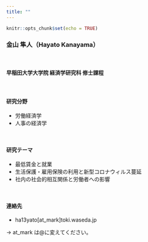 ```yaml
---
title: ""
---
```


```r
knitr::opts_chunk$set(echo = TRUE)
```

### 金山 隼人（Hayato Kanayama）

\

#### 早稲田大学大学院 経済学研究科 修士課程

\

#### 研究分野

- 労働経済学
- 人事の経済学

\

#### 研究テーマ

- 最低賃金と就業
- 生活保護・雇用保険の利用と新型コロナウィルス蔓延
- 社内の社会的相互関係と労働者への影響

\

#### 連絡先

- ha13yato[at_mark]toki.waseda.jp

-> at_mark は@に変えてください。




